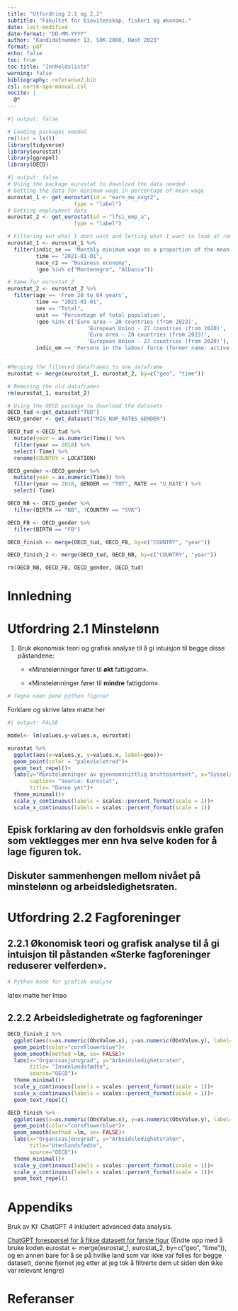 ```yaml
---
title: "Utfordring 2.1 og 2.2"
subtitle: "Fakultet for biovitenskap, fiskeri og økonomi."
date: last-modified
date-format: "DD-MM-YYYY"
author: "Kandidatnummer 13, SOK-2008, Høst 2023"
format: pdf
echo: false
toc: true
toc-title: "Innholdsliste"
warning: false
bibliography: referanse2.bib
csl: norsk-apa-manual.csl
nocite: |
  @*
---
```


```r
#| output: false

# Loading packages needed
rm(list = ls())
library(tidyverse)
library(eurostat)
library(ggrepel)
library(OECD)
```

```r
#| output: false
# Using the package eurostat to download the data needed
# Getting the data for minimum wage in percentage of mean wage
eurostat_1 <- get_eurostat(id = "earn_mw_avgr2", 
                     type = "label")
# Getting employment data
eurostat_2 <- get_eurostat(id = "lfsi_emp_a", 
                     type = "label")
```

```r
# Filtering out what I dont want and letting what I want to look at remain
eurostat_1 <- eurostat_1 %>%
  filter(indic_se == 'Monthly minimum wage as a proportion of the mean gross monthly earnings',
         time == "2021-01-01",
         nace_r2 == "Business economy",
         !geo %in% c("Montenegro", "Albania"))

# Same for eurostat_2
eurostat_2 <- eurostat_2 %>%
  filter(age == 'From 20 to 64 years',
         time == "2021-01-01",
         sex == "Total",
         unit == 'Percentage of total population',
         !geo %in% c('Euro area – 20 countries (from 2023)',
                         'European Union - 27 countries (from 2020)',
                         'Euro area – 20 countries (from 2023)',
                         'European Union - 27 countries (from 2020)'),
         indic_em == 'Persons in the labour force (former name: active persons)')


#Merging the filtered dataframes to one dataframe
eurostat <- merge(eurostat_1, eurostat_2, by=c("geo", "time"))

# Removing the old dataframes
rm(eurostat_1, eurostat_2)
```

```r
# Using the OECD package to download the datasets
OECD_tud <-get_dataset("TUD")
OECD_gender <- get_dataset("MIG_NUP_RATES_GENDER")
```

```r
OECD_tud <-OECD_tud %>%
  mutate(year = as.numeric(Time)) %>%
  filter(year == 2018) %>%
  select(-Time) %>%
  rename(COUNTRY = LOCATION)

OECD_gender <-OECD_gender %>%
  mutate(year = as.numeric(Time)) %>%
  filter(year == 2018, GENDER == "TOT", RATE == "U_RATE") %>%
  select(-Time)

OECD_NB <- OECD_gender %>%
  filter(BIRTH == "NB", !COUNTRY == "SVK")

OECD_FB <- OECD_gender %>%
  filter(BIRTH == "FB")

OECD_finish <- merge(OECD_tud, OECD_FB, by=c("COUNTRY", "year"))

OECD_finish_2 <- merge(OECD_tud, OECD_NB, by=c("COUNTRY", "year"))

rm(OECD_NB, OECD_FB, OECD_gender, OECD_tud)
```

# Innledning

# Utfordring 2.1 Minstelønn

1.  Bruk økonomisk teori og grafisk analyse til å gi intuisjon til begge disse påstandene:

    -   «Minstelønninger fører til **økt** fattigdom».

    -   «Minstelønninger fører til **mindre** fattigdom».

```r
# Tegne noen pene python figurer
```

Forklare og skrive latex matte her

```r
#| output: FALSE

model<- lm(values.y~values.x, eurostat)
```

```r
eurostat %>%
  ggplot(aes(x=values.y, y=values.x, label=geo))+
  geom_point(color = "palevioletred")+
  geom_text_repel()+
  labs(y="Minstelønninger av gjennomsnittlig bruttoinntekt", x="Sysselsetting for alder 20-64",
       caption= "Source: Eurostat",
       title= "Dunno yet")+
  theme_minimal()+
  scale_y_continuous(labels = scales::percent_format(scale = 1))+
  scale_x_continuous(labels = scales::percent_format(scale = 1))
```

## Episk forklaring av den forholdsvis enkle grafen som vektlegges mer enn hva selve koden for å lage figuren tok.

## Diskuter sammenhengen mellom nivået på minstelønn og arbeidsledighetsraten.

# Utfordring 2.2 Fagforeninger

## 2.2.1 Økonomisk teori og grafisk analyse til å gi intuisjon til påstanden «Sterke fagforeninger reduserer velferden».

```r
# Python kode for grafisk analyse

```

latex matte her lmao

## 2.2.2 Arbeidsledighetrate og fagforeninger

```r
OECD_finish_2 %>%
  ggplot(aes(x=as.numeric(ObsValue.x), y=as.numeric(ObsValue.y), label=COUNTRY))+
  geom_point(color="cornflowerblue")+
  geom_smooth(method =lm, se= FALSE)+
  labs(x="Organisasjonsgrad", y="Arbeidsledighetsraten",
       title= "Innenlandsfødte",
       source="OECD")+
  theme_minimal()+
  scale_y_continuous(labels = scales::percent_format(scale = 1))+
  scale_x_continuous(labels = scales::percent_format(scale = 1))+
  geom_text_repel()
```

```r
OECD_finish %>%
  ggplot(aes(x=as.numeric(ObsValue.x), y=as.numeric(ObsValue.y), label=COUNTRY))+
  geom_point(color="cornflowerblue")+
  geom_smooth(method =lm, se= FALSE)+
  labs(x="Organisasjonsgrad", y="Arbeidsledighetsraten", 
       title="Utenlandsfødte",
       source="OECD")+
  theme_minimal()+
  scale_y_continuous(labels = scales::percent_format(scale = 1))+
  scale_x_continuous(labels = scales::percent_format(scale = 1))+
  geom_text_repel()
```

# Appendiks

Bruk av KI: ChatGPT 4 inkludert advanced data analysis.

[ChatGPT forespørsel for å fikse datasett for første figur](https://chat.openai.com/share/26eade71-5a65-4eaf-9ea7-09ecf978cff6) (Endte opp med å bruke koden eurostat \<- merge(eurostat_1, eurostat_2, by=c("geo", "time")), og en annen bare for å se på hvilke land som var ikke var felles for begge datasett, denne fjernet jeg etter at jeg tok å filtrerte dem ut siden den ikke var relevant lengre)

# Referanser
